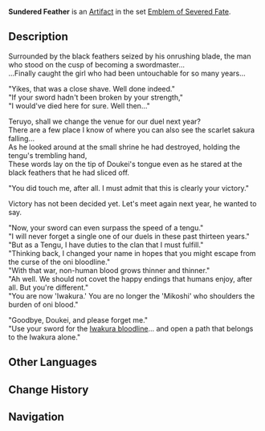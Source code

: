 {{Artifact Infobox
|image = Item Sundered Feather.png
|set   = Emblem of Severed Fate
|piece = Plume of Death
}}
{{Description|This was once the black feather of a certain tengu warrior, and was the treasured souvenir of an ancient swordsman.}}
'''Sundered Feather''' is an [[Artifact]] in the set [[Emblem of Severed Fate]].

==Description==
Surrounded by the black feathers seized by his onrushing blade, the man who stood on the cusp of becoming a swordmaster...<br />...Finally caught the girl who had been untouchable for so many years...

"Yikes, that was a close shave. Well done indeed."<br />"If your sword hadn't been broken by your strength,"<br />"I would've died here for sure. Well then..."

Teruyo, shall we change the venue for our duel next year?<br />There are a few place I know of where you can also see the scarlet sakura falling...<br />As he looked around at the small shrine he had destroyed, holding the tengu's trembling hand,<br />These words lay on the tip of Doukei's tongue even as he stared at the black feathers that he had sliced off.

"You did touch me, after all. I must admit that this is clearly your victory."

Victory has not been decided yet. Let's meet again next year, he wanted to say.

"Now, your sword can even surpass the speed of a tengu."<br />"I will never forget a single one of our duels in these past thirteen years."<br />"But as a Tengu, I have duties to the clan that I must fulfill."<br />"Thinking back, I changed your name in hopes that you might escape from the curse of the oni bloodline."<br />"With that war, non-human blood grows thinner and thinner."<br />"Ah well. We should not covet the happy endings that humans enjoy, after all. But you're different."<br />"You are now 'Iwakura.' You are no longer the 'Mikoshi' who shoulders the burden of oni blood."

"Goodbye, Doukei, and please forget me."<br />"Use your sword for the [[Iwakura Clan|Iwakura bloodline]]... and open a path that belongs to the Iwakura alone."

==Other Languages==
{{Other Languages
|en      = Sundered Feather
|zhs     = 切落之羽
|zhs_rm  = Qiè Luò zhī Yǔ
|zht     = 切落之羽
|zht_rm  = Qiè Luò zhī Yǔ
|zh_tl   = Cut Off Feather
|ja      = 切落の羽
|ja_rm   = Kiriotoshi no Hane
|ja_tl   = Cut Off Feather
|ko      = 떨어진 깃털
|ko_rm   = Tteoreojin Gitteol
|ko_tl   = Fallen Feather
|es      = Pluma de la Laceración
|es_tl   = Feather of Laceration
|fr      = Plume brisée
|fr_tl   = Shattered Feather
|ru      = Обрезанное перо
|ru_tl   = 
|th      = Sundered Feather
|vi      = Lông Vũ Rơi Rụng
|vi_tl   = 
|de      = Abgetrennte Feder
|de_tl   = Severed Feather
|id      = Sundered Feather
|pt      = Pluma Cortada
|pt_tl   = 
}}

==Change History==
{{Change History|2.0}}

==Navigation==
{{Artifact Set Navbox|Emblem of Severed Fate}}